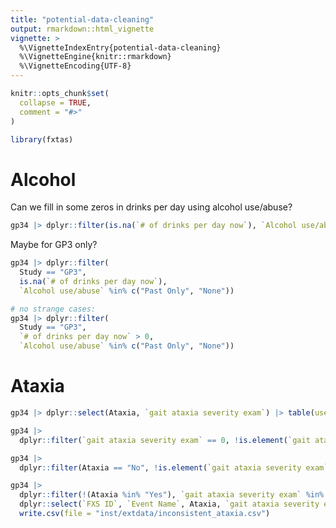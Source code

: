 ```yaml
---
title: "potential-data-cleaning"
output: rmarkdown::html_vignette
vignette: >
  %\VignetteIndexEntry{potential-data-cleaning}
  %\VignetteEngine{knitr::rmarkdown}
  %\VignetteEncoding{UTF-8}
---
```


```r
knitr::opts_chunk$set(
  collapse = TRUE,
  comment = "#>"
)
```

```r
library(fxtas)
```

# Alcohol

Can we fill in some zeros in drinks per day using alcohol use/abuse?

```r

gp34 |> dplyr::filter(is.na(`# of drinks per day now`), `Alcohol use/abuse` %in% c("Past Only", "None"))

```

Maybe for GP3 only?

```r
gp34 |> dplyr::filter(
  Study == "GP3",
  is.na(`# of drinks per day now`), 
  `Alcohol use/abuse` %in% c("Past Only", "None"))

# no strange cases:
gp34 |> dplyr::filter(
  Study == "GP3",
  `# of drinks per day now` > 0, 
  `Alcohol use/abuse` %in% c("Past Only", "None"))
```

# Ataxia

```r

gp34 |> dplyr::select(Ataxia, `gait ataxia severity exam`) |> table(useNA ='ifany')

gp34 |> 
  dplyr::filter(`gait ataxia severity exam` == 0, !is.element(`gait ataxia exam`,"No"))

gp34 |> 
  dplyr::filter(Ataxia == "No", !is.element(`gait ataxia severity exam`, 0))

gp34 |> 
  dplyr::filter(!(Ataxia %in% "Yes"), `gait ataxia severity exam` %in% 1:4) |> 
  dplyr::select(`FXS ID`, `Event Name`, Ataxia, `gait ataxia severity exam`) |> 
  write.csv(file = "inst/extdata/inconsistent_ataxia.csv")


```

